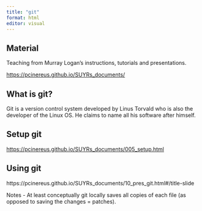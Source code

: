 ```yaml
---
title: "git"
format: html
editor: visual
---
```


## Material

Teaching from Murray Logan's instructions, tutorials and presentations.

<https://pcinereus.github.io/SUYRs_documents/>

## What is git?

Git is a version control system developed by Linus Torvald who is also the developer of the Linux OS. 
He claims to name all his software after himself.

## Setup git

<https://pcinereus.github.io/SUYRs_documents/005_setup.html>

## Using git

https://pcinereus.github.io/SUYRs_documents/10_pres_git.html#/title-slide

Notes
  - At least conceptually git locally saves all copies of each file (as opposed to saving the changes = patches).
